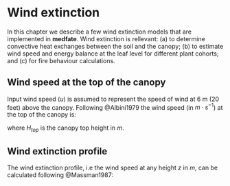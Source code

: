 # Wind extinction {#windextinction}

In this chapter we describe a few wind extinction models that are implemented in **medfate**. Wind extinction is rellevant: (a) to determine convective heat exchanges between the soil and the canopy; (b) to estimate wind speed and energy balance at the leaf level for different plant cohorts; and (c) for fire behaviour calculations. 

## Wind speed at the top of the canopy 

Input wind speed ($u$) is assumed to represent the speed of wind at 6 m (20 feet) above the canopy. Following @Albini1979 the wind speed (in $m·s^{-1}$) at the top of the canopy is:

\begin{equation}
u_{top} = \frac{(1.01857\cdot u) \cdot 0.4265092 \cdot H_{canopy}}{log(20 + 1.181102 \cdot H_{top})}
\end{equation}
where $H_{top}$ is the canopy top height in $m$.

## Wind extinction profile {#windextinctionprofile}

The wind extinction profile, i.e the wind speed at any height $z$ in $m$, can be calculated following @Massman1987:

\begin{eqnarray}
\beta_{stand} &=& \frac{4.0 \cdot 0.2 \cdot LAI_{stand}^{phi}}{0.16 \cdot 1.5^2} \\
u(z) &=& u_{top} \cdot \sqrt{\frac{\cosh(\beta_{stand} \cdot z / H_{top})}{\cosh(\beta_{stand})}}
\end{eqnarray}

<!-- The following figure illustrates the wind extinction profile obtained using the previous equation for an example forest stand and $u = 5$ m/s. -->

<!-- ```{r windextinction, fig.width=8, fig.height=4, fig.align='center', echo=FALSE, fig.cap="Wind extinction in an example forest stand according to the Massman equation."} -->
<!-- vprofile_windExtinction(exampleforestMED, SpParamsMED, wind20H = 5, z = seq(0,1000, by=1)) -->
<!-- ``` -->
